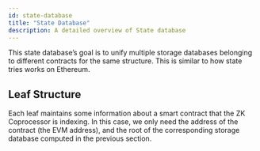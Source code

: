 ```yaml
---
id: state-database
title: "State Database"
description: A detailed overview of State database
---
```



This state database’s goal is to unify multiple storage databases belonging to different contracts for the same structure. This is similar to how state tries works on Ethereum.

## Leaf Structure

Each leaf maintains some information about a smart contract that the ZK Coprocessor is indexing. In this case, we only need the address of the contract (the EVM address), and the root of the corresponding storage database computed in the previous section.

<ThemedImage
  lightSrc="/img/leaf-structure.png"
  darkSrc="/img/leaf-structure.png"
  alt="Leaf Structure Diagram"
/>
